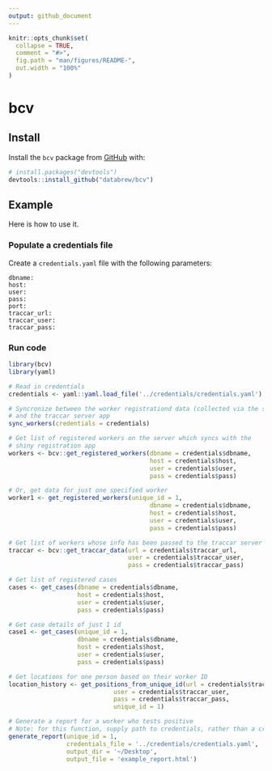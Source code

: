```yaml
---
output: github_document
---
```


<!-- README.md is generated from README.Rmd. Please edit that file -->

```r
knitr::opts_chunk$set(
  collapse = TRUE,
  comment = "#>",
  fig.path = "man/figures/README-",
  out.width = "100%"
)
```

# bcv

<!-- badges: start -->
<!-- badges: end -->

## Install

Install the `bcv` package from [GitHub](https://github.com/) with:

``` r
# install.packages("devtools")
devtools::install_github("databrew/bcv")
```

## Example

Here is how to use it.

### Populate a credentials file

Create a `credentials.yaml` file with the following parameters:

```
dbname: 
host: 
user: 
pass:
port: 
traccar_url: 
traccar_user: 
traccar_pass: 
```

### Run code

```r
library(bcv)
library(yaml)

# Read in credentials
credentials <- yaml::yaml.load_file('../credentials/credentials.yaml')

# Syncronize between the worker registrationd data (collected via the shiny app)
# and the traccar server app
sync_workers(credentials = credentials)

# Get list of registered workers on the server which syncs with the
# shiny registration app
workers <- bcv::get_registered_workers(dbname = credentials$dbname,
                                       host = credentials$host,
                                       user = credentials$user,
                                       pass = credentials$pass)

# Or, get data for just one specified worker
worker1 <- get_registered_workers(unique_id = 1,
                                       dbname = credentials$dbname,
                                       host = credentials$host,
                                       user = credentials$user,
                                       pass = credentials$pass)

# Get list of workers whose info has been passed to the traccar server
traccar <- bcv::get_traccar_data(url = credentials$traccar_url,
                                 user = credentials$traccar_user,
                                 pass = credentials$traccar_pass)

# Get list of registered cases
cases <- get_cases(dbname = credentials$dbname,
                   host = credentials$host,
                   user = credentials$user,
                   pass = credentials$pass)

# Get case details of just 1 id
case1 <- get_cases(unique_id = 1,
                   dbname = credentials$dbname,
                   host = credentials$host,
                   user = credentials$user,
                   pass = credentials$pass)

# Get locations for one person based on their worker ID
location_history <- get_positions_from_unique_id(url = credentials$traccar_url,
                             user = credentials$traccar_user,
                             pass = credentials$traccar_pass,
                             unique_id = 1)

# Generate a report for a worker who tests positive
# Note: for this function, supply path to credentials, rather than a credentials list
generate_report(unique_id = 1,
                credentials_file = '../credentials/credentials.yaml',
                output_dir = '~/Desktop',
                output_file = 'example_report.html')
```

